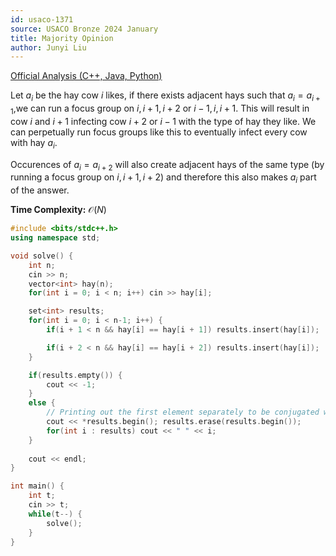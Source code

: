 ```yaml
---
id: usaco-1371
source: USACO Bronze 2024 January
title: Majority Opinion
author: Junyi Liu
---
```


[Official Analysis (C++, Java, Python)](https://usaco.org/current/data/sol_prob1_bronze_jan24.html)

<LanguageSection>

<CPPSection>

 Let $a_{i}$ be the hay cow $i$ likes, if there exists adjacent hays such that  $a_{i} = a_{i+1}$,we can run a focus group on $i, i+1, i+2$ or $i-1, i, i+1$. This will result in cow $i$ and $i+1$ infecting cow $i+2$ or $i-1$ with the type of hay they like. We can perpetually run focus groups like this to eventually infect every cow with hay $a_{i}$. 
 
 Occurences of $a_{i} = a_{i+2}$ will also create adjacent hays of the same type (by running a focus group on $i,i+1, i+2$) and therefore this  also makes $a_{i}$ part of the answer.
 


**Time Complexity:** $\mathcal{O}(N)$

```cpp
#include <bits/stdc++.h>
using namespace std;

void solve() {
    int n;
    cin >> n;
    vector<int> hay(n);
    for(int i = 0; i < n; i++) cin >> hay[i];

    set<int> results;
    for(int i = 0; i < n-1; i++) {
        if(i + 1 < n && hay[i] == hay[i + 1]) results.insert(hay[i]);

        if(i + 2 < n && hay[i] == hay[i + 2]) results.insert(hay[i]);
    }

    if(results.empty()) {
        cout << -1;
    }
    else {
		// Printing out the first element separately to be conjugated with a space to avoid an extra space
        cout << *results.begin(); results.erase(results.begin()); 
        for(int i : results) cout << " " << i;
    }
    
    cout << endl;
}

int main() {
    int t;
    cin >> t;
    while(t--) {
        solve();
    }
}
```

</CPPSection>

</LanguageSection>
